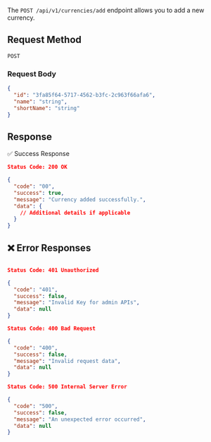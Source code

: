 The `POST /api/v1/currencies/add` endpoint allows you to add a new currency.

## Request Method
`POST`

### **Request Body**

```json
{
  "id": "3fa85f64-5717-4562-b3fc-2c963f66afa6",
  "name": "string",
  "shortName": "string"
}
```

## Response
✅ Success Response

```json
Status Code: 200 OK

{
  "code": "00",
  "success": true,
  "message": "Currency added successfully.",
  "data": {
    // Additional details if applicable
  }
}
```

## ❌ Error Responses

```json

Status Code: 401 Unauthorized

{
  "code": "401",
  "success": false,
  "message": "Invalid Key for admin APIs",
  "data": null
}

Status Code: 400 Bad Request

{
  "code": "400",
  "success": false,
  "message": "Invalid request data",
  "data": null
}

Status Code: 500 Internal Server Error

{
  "code": "500",
  "success": false,
  "message": "An unexpected error occurred",
  "data": null
}
